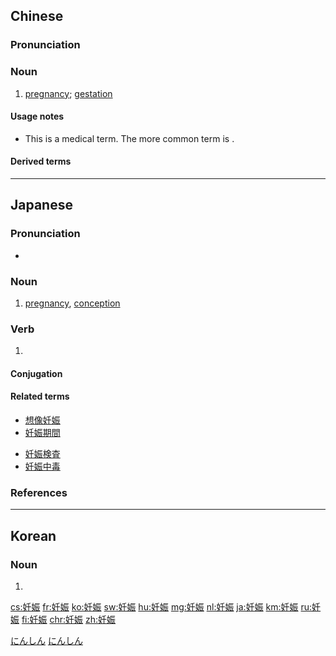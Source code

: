 ==Chinese==
{{zh-forms}}

===Pronunciation===
{{zh-pron
|m=rènshēn
|c=jam6 san1,jam4 san1
|cat=n
}}

===Noun===
{{zh-noun}}

# [[pregnancy]]; [[gestation]]

====Usage notes====
* This is a medical term. The more common term is {{zh-l|懷孕}}.

====Derived terms====
{{zh-der|妊娠期|妊娠紋}}

{{zh-cat|Medicine|Obstetrics}}

----

==Japanese==
{{ja-kanjitab|にん|しん|yomi=on}}

===Pronunciation===
* {{ja-pron|にんしん|y=o|acc=0|acc_ref=NHK}}

===Noun===
{{ja-noun|にんしん}}

# [[pregnancy]], [[conception]]

===Verb===
{{ja-verb-suru|にんしん|tr=intrans}}

# {{l|en|conceive|id=to become pregnant}} {{gloss|to become pregnant}}

====Conjugation====
{{ja-suru|にんしん}}

====Related terms====
{{top2}}
* [[想像妊娠]]
* [[妊娠期間]]
{{mid2}}
* [[妊娠検査]]
* [[妊娠中毒]]
{{bottom}}

===References===
<references/>

[[Category:ja:Obstetrics|にんしん]]
[[Category:ja:Medicine|にんしん]]

----

==Korean==
{{ko-hanjatab}}

===Noun===
{{ko-noun|hj|hangeul=임신}}

# {{hanja form of|임신|[[pregnancy]]}}

[[cs:妊娠]]
[[fr:妊娠]]
[[ko:妊娠]]
[[sw:妊娠]]
[[hu:妊娠]]
[[mg:妊娠]]
[[nl:妊娠]]
[[ja:妊娠]]
[[km:妊娠]]
[[ru:妊娠]]
[[fi:妊娠]]
[[chr:妊娠]]
[[zh:妊娠]]